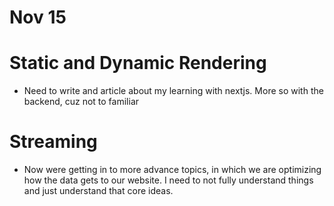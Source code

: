 # Nov 15

# Static and Dynamic Rendering
- Need to write and article about my learning with nextjs. More so with the backend, cuz not to familiar

# Streaming 
- Now were getting in to more advance topics, in which we are optimizing how the data
gets to our website. I need to not fully understand things and just understand that core ideas.
